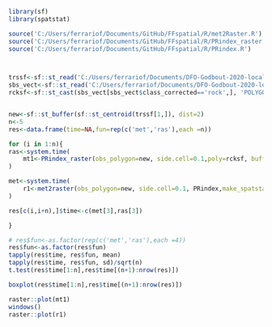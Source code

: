 
```r
library(sf)
library(spatstat)

source('C:/Users/ferrariof/Documents/GitHub/FFspatial/R/met2Raster.R')
source('C:/Users/ferrariof/Documents/GitHub/FFspatial/R/PRindex_raster.R')
source('C:/Users/ferrariof/Documents/GitHub/FFspatial/R/PRindex.R')



trssf<-sf::st_read('C:/Users/ferrariof/Documents/DFO-Godbout-2020-localSDM/GIS/godbout-fall2020.gpkg', layer='transects')
sbs_vect<-sf::st_read('C:/Users/ferrariof/Documents/DFO-Godbout-2020-localSDM//GIS/godbout-fall2020.gpkg', layer='segmentation_refined')
rcksf<-sf::st_cast(sbs_vect[sbs_vect$class_corrected=='rock',], 'POLYGON')


new<-sf::st_buffer(sf::st_centroid(trssf[1,]), dist=2)
n<-5
res<-data.frame(time=NA,fun=rep(c('met','ras'),each =n))

for (i in 1:n){
ras<-system.time(
	mt1<-PRindex_raster(obs_polygon=new, side.cell=0.1,poly=rcksf, buffer=1, zero_distance=0.01) 
)

met<-system.time(
	r1<-met2raster(obs_polygon=new, side.cell=0.1, PRindex,make_spatstat_im=TRUE,poly=rcksf, buffer=1, zero_distance=0.01) 
)

res[c(i,i+n),]$time<-c(met[3],ras[3])

}

# res$fun<-as.factor(rep(c('met','ras'),each =4))
res$fun<-as.factor(res$fun)
tapply(res$time, res$fun, mean)
tapply(res$time, res$fun, sd)/sqrt(n)
t.test(res$time[1:n],res$time[(n+1):nrow(res)])

boxplot(res$time[1:n],res$time[(n+1):nrow(res)])

raster::plot(mt1)
windows()
raster::plot(r1)
```

